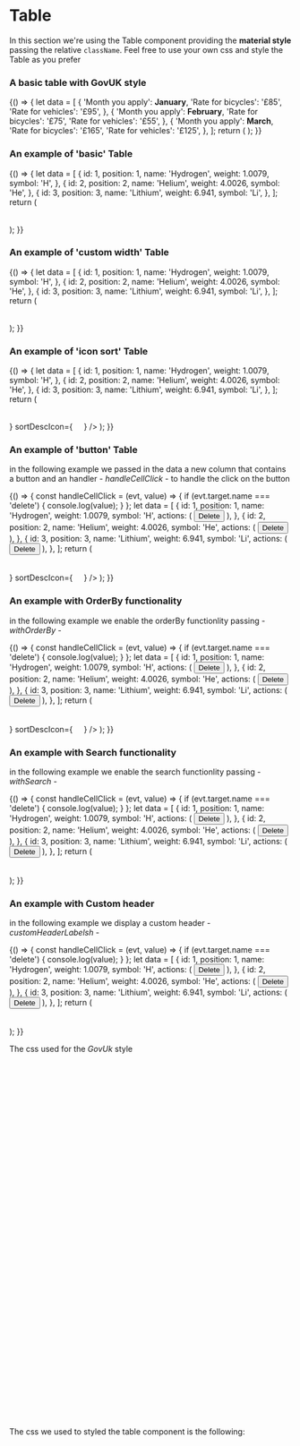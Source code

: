 
<Meta title="DCXLibrary/Table/Styled" component={Table} />

# Table

In this section we're using the Table component providing the **material style** passing the relative `className`. Feel free to use your own css and style the Table as you prefer

### A basic table with GovUK style

<Canvas>
  <Story name="GovUk">
    {() => {
      let data = [
        {
          'Month you apply': <b>January</b>,
          'Rate for bicycles': '£85',
          'Rate for vehicles': '£95',
        },
        {
          'Month you apply': <b>February</b>,
          'Rate for bicycles': '£75',
          'Rate for vehicles': '£55',
        },
        {
          'Month you apply': <b>March</b>,
          'Rate for bicycles': '£165',
          'Rate for vehicles': '£125',
        },
      ];
      return (
        <Table
          dataSource={data}
          tableClassName="govuk-table "
          theadClassName="govuk-table__head"
          trClassName="govuk-table__row"
          thClassName="govuk-table__header"
          tbodyClassName="govuk-table__body"
          tdClassName="govuk-table__cell"
        />
      );
    }}
  </Story>
</Canvas>

### An example of 'basic' Table

<Canvas>
  <Story name="basic">
    {() => {
      let data = [
        {
          id: 1,
          position: 1,
          name: 'Hydrogen',
          weight: 1.0079,
          symbol: 'H',
        },
        {
          id: 2,
          position: 2,
          name: 'Helium',
          weight: 4.0026,
          symbol: 'He',
        },
        {
          id: 3,
          position: 3,
          name: 'Lithium',
          weight: 6.941,
          symbol: 'Li',
        },
      ];
      return (
        <Table
          dataSource={data}
          tableClassName="table"
          theadClassName="thead"
          trClassName="header-row"
          thClassName="th"
          tbodyClassName="tbody"
          tdClassName="td"
          selectedRowClassName="trSelected"
        />
      );
    }}
  </Story>
</Canvas>

### An example of 'custom width' Table

<Canvas>
  <Story name="width-columns">
    {() => {
      let data = [
        {
          id: 1,
          position: 1,
          name: 'Hydrogen',
          weight: 1.0079,
          symbol: 'H',
        },
        {
          id: 2,
          position: 2,
          name: 'Helium',
          weight: 4.0026,
          symbol: 'He',
        },
        {
          id: 3,
          position: 3,
          name: 'Lithium',
          weight: 6.941,
          symbol: 'Li',
        },
      ];
      return (
        <Table
          dataSource={data}
          tableClassName="table"
          theadClassName="thead"
          trClassName="header-row"
          thClassName="th"
          tbodyClassName="tbody"
          tdClassName="td"
          selectedRowClassName="trSelected"
          columnsWidth={['100px', '20%', '30%', '40%']}
        />
      );
    }}
  </Story>
</Canvas>

### An example of 'icon sort' Table

<Canvas>
  <Story name="icon-sort">
    {() => {
      let data = [
        {
          id: 1,
          position: 1,
          name: 'Hydrogen',
          weight: 1.0079,
          symbol: 'H',
        },
        {
          id: 2,
          position: 2,
          name: 'Helium',
          weight: 4.0026,
          symbol: 'He',
        },
        {
          id: 3,
          position: 3,
          name: 'Lithium',
          weight: 6.941,
          symbol: 'Li',
        },
      ];
      return (
        <Table
          dataSource={data}
          tableClassName="table"
          theadClassName="thead"
          trClassName="header-row"
          thClassName="th"
          tbodyClassName="tbody"
          tdClassName="td"
          selectedRowClassName="trSelected"
          columnsWidth={['90px']}
          sortAscIcon={
            <img src="https://freesvg.org/img/1544644548.png" width="12px" />
          }
          sortDescIcon={
            <img src="https://freesvg.org/img/1544644532.png" width="12px" />
          }
        />
      );
    }}
  </Story>
</Canvas>

### An example of 'button' Table

in the following example we passed in the data a new column that contains a button and an handler - _handleCellClick_ - to handle the click on the button

<Canvas>
  <Story name="button">
    {() => {
      const handleCellClick = (evt, value) => {
        if (evt.target.name === 'delete') {
          console.log(value);
        }
      };
      let data = [
        {
          id: 1,
          position: 1,
          name: 'Hydrogen',
          weight: 1.0079,
          symbol: 'H',
          actions: (
            <button className="btn-danger" name="delete">
              Delete
            </button>
          ),
        },
        {
          id: 2,
          position: 2,
          name: 'Helium',
          weight: 4.0026,
          symbol: 'He',
          actions: (
            <button className="btn-danger" name="delete">
              Delete
            </button>
          ),
        },
        {
          id: 3,
          position: 3,
          name: 'Lithium',
          weight: 6.941,
          symbol: 'Li',
          actions: (
            <button className="btn-danger" name="delete">
              Delete
            </button>
          ),
        },
      ];
      return (
        <Table
          dataSource={data}
          handleCellClick={handleCellClick}
          tableClassName="table"
          theadClassName="thead"
          trClassName="header-row"
          thClassName="th"
          tbodyClassName="tbody"
          tdClassName="td"
          selectedRowClassName="trSelected"
          columnsWidth={['90px']}
          sortAscIcon={
            <img src="https://freesvg.org/img/1544644548.png" width="12px" />
          }
          sortDescIcon={
            <img src="https://freesvg.org/img/1544644532.png" width="12px" />
          }
        />
      );
    }}
  </Story>
</Canvas>

### An example with OrderBy functionality

in the following example we enable the orderBy functionlity passing - _withOrderBy_ -

<Canvas>
  <Story name="orderBy">
    {() => {
      const handleCellClick = (evt, value) => {
        if (evt.target.name === 'delete') {
          console.log(value);
        }
      };
      let data = [
        {
          id: 1,
          position: 1,
          name: 'Hydrogen',
          weight: 1.0079,
          symbol: 'H',
          actions: (
            <button className="btn-danger" name="delete">
              Delete
            </button>
          ),
        },
        {
          id: 2,
          position: 2,
          name: 'Helium',
          weight: 4.0026,
          symbol: 'He',
          actions: (
            <button className="btn-danger" name="delete">
              Delete
            </button>
          ),
        },
        {
          id: 3,
          position: 3,
          name: 'Lithium',
          weight: 6.941,
          symbol: 'Li',
          actions: (
            <button className="btn-danger" name="delete">
              Delete
            </button>
          ),
        },
      ];
      return (
        <Table
          dataSource={data}
          handleCellClick={handleCellClick}
          tableClassName="table"
          theadClassName="thead"
          trClassName="header-row"
          thClassName="th"
          tbodyClassName="tbody"
          tdClassName="td"
          selectedRowClassName="trSelected"
          columnsWidth={['90px']}
          withOrderBy={true}
          sortAscIcon={
            <img src="https://freesvg.org/img/1544644548.png" width="12px" />
          }
          sortDescIcon={
            <img src="https://freesvg.org/img/1544644532.png" width="12px" />
          }
        />
      );
    }}
  </Story>
</Canvas>

### An example with Search functionality

in the following example we enable the search functionlity passing - _withSearch_ -

<Canvas>
  <Story name="search">
    {() => {
      const handleCellClick = (evt, value) => {
        if (evt.target.name === 'delete') {
          console.log(value);
        }
      };
      let data = [
        {
          id: 1,
          position: 1,
          name: 'Hydrogen',
          weight: 1.0079,
          symbol: 'H',
          actions: (
            <button className="btn-danger" name="delete">
              Delete
            </button>
          ),
        },
        {
          id: 2,
          position: 2,
          name: 'Helium',
          weight: 4.0026,
          symbol: 'He',
          actions: (
            <button className="btn-danger" name="delete">
              Delete
            </button>
          ),
        },
        {
          id: 3,
          position: 3,
          name: 'Lithium',
          weight: 6.941,
          symbol: 'Li',
          actions: (
            <button className="btn-danger" name="delete">
              Delete
            </button>
          ),
        },
      ];
      return (
        <Table
          dataSource={data}
          handleCellClick={handleCellClick}
          tableClassName="table"
          theadClassName="thead"
          trClassName="header-row"
          thClassName="th"
          tbodyClassName="tbody"
          tdClassName="td"
          selectedRowClassName="trSelected"
          columnsWidth={['90px']}
          withSearch={true}
          searchProps={{
            placeholder: 'Search...',
            className: 'searchClass',
          }}
        />
      );
    }}
  </Story>
</Canvas>

### An example with Custom header

in the following example we display a custom header - _customHeaderLabelsh_ -

<Canvas>
  <Story name="custom-header">
    {() => {
      const handleCellClick = (evt, value) => {
        if (evt.target.name === 'delete') {
          console.log(value);
        }
      };
      let data = [
        {
          id: 1,
          position: 1,
          name: 'Hydrogen',
          weight: 1.0079,
          symbol: 'H',
          actions: (
            <button className="btn-danger" name="delete">
              Delete
            </button>
          ),
        },
        {
          id: 2,
          position: 2,
          name: 'Helium',
          weight: 4.0026,
          symbol: 'He',
          actions: (
            <button className="btn-danger" name="delete">
              Delete
            </button>
          ),
        },
        {
          id: 3,
          position: 3,
          name: 'Lithium',
          weight: 6.941,
          symbol: 'Li',
          actions: (
            <button className="btn-danger" name="delete">
              Delete
            </button>
          ),
        },
      ];
      return (
        <Table
          dataSource={data}
          customHeaderLabels={['Test', 'position', 'name', 'weight', 'symbol', 'actions']}
          handleCellClick={handleCellClick}
          tableClassName="table"
          theadClassName="thead"
          trClassName="header-row"
          thClassName="th"
          tbodyClassName="tbody"
          tdClassName="td"
          selectedRowClassName="trSelected"
          columnsWidth={['90px']}
          withSearch={true}
          searchProps={{
            placeholder: 'Search...',
            className: 'searchClass',
          }}
        />
      );
    }}
  </Story>
</Canvas>

The css used for the _GovUk_ style

```css
.govuk-table {
  margin-bottom: 30px;
  font-size: 19px;
  line-height: 1.31579;
  font-family: 'GDS Transport', arial, sans-serif;
  font-weight: 400;
  font-size: 16px;
  font-size: 1rem;
  line-height: 1.25;
  color: #0b0c0c;
  width: 100%;
  margin-bottom: 20px;
  border-spacing: 0;
  border-collapse: collapse;
}

.govuk-table__head {
  display: table-header-group;
  vertical-align: middle;
  border-color: inherit;
  font-size: 19px;
}
.govuk-table__row {
  display: table-row;
  vertical-align: inherit;
  border-color: inherit;
}
.govuk-table__header {
  padding: 10px 20px 10px 0;
  border-bottom: 1px solid #b1b4b6;
  text-align: left;
  vertical-align: top;
  font-weight: 700;
}
.govuk-table__header--numeric {
  text-align: right;
}
.govuk-table__cell {
  padding: 10px 20px 10px 0;
  border-bottom: 1px solid #b1b4b6;
  text-align: left;
  vertical-align: top;
}
```

The css we used to styled the table component is the following:

```css
.table {
  border-spacing: 0;
  width: 100%;
  background: #fff;
  font-family: Roboto, Helvetica Neue, sans-serif;
}
.thead {
  display: table-header-group;
  vertical-align: middle;
  border-color: inherit;
}

.header-row {
  height: 56px;
}
.th {
  padding: 0;
  padding-left: 24px;
  border-bottom-width: 1px;
  border-bottom-style: solid;
  border-bottom-color: rgba(0, 0, 0, 0.12);
  color: rgba(0, 0, 0, 0.54);
  font-size: 12px;
  font-weight: 500;
  text-align: left;
  cursor: pointer;
}

.tbody {
  display: table-row-group;
  vertical-align: middle;
  border-color: inherit;
}

.tr {
  height: 48px;
  display: table-row;
  vertical-align: inherit;
  border-color: inherit;
}
.td {
  padding-left: 24px;
  padding: 0;
  border-bottom-width: 1px;
  border-bottom-style: solid;
  border-bottom-color: rgba(0, 0, 0, 0.12);
  color: rgba(0, 0, 0, 0.87);
  font-size: 14px;
  font-weight: 400;
  text-align: left;
  padding-left: 24px;
  cursor: pointer;
}

.trSelected .td {
  font-weight: bold;
}

.searchClass {
  right: 0;
  position: absolute;
  margin-right: 19px;
  margin-bottom: 5px;
  padding: 2px;
}
```

<Props of={Table} />
